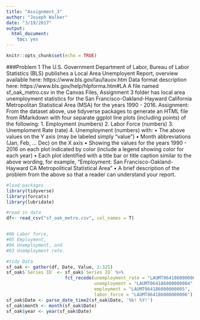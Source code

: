 ```yaml
---
title: "Assignment_3"
author: "Joseph Walker"
date: "3/19/2017"
output: 
  html_document: 
    toc: yes
---
```


```r
knitr::opts_chunk$set(echo = TRUE)
```

###Problem 1
The U.S. Government Department of Labor, Bureau of Labor Statistics (BLS) publishes a Local Area
Unemployent Report, overview available here:
https://www.bls.gov/lau/lauov.htm
Data format description here:
https://www.bls.gov/help/hlpforma.htm#LA
A file named sf_oak_metro.csv in the Canvas Files, Assignment 3 folder has local area unemployment
statistics for the San Francisco-Oakland-Hayward California Metropolitan Statistical Area (MSA) for
the years 1990 - 2016.
Assignment:
From the dataset above, use tidyverse packages to generate an HTML file from RMarkdown with four
separate ggplot line plots (including points) of the following:
1. Employment (numbers)
2. Labor Force (numbers)
3. Unemploment Rate (rate)
4. Unemployment (numbers)
with:
• The above values on the Y axis (may be labeled simply "value")
• Month abbreviations (Jan, Feb, ... Dec) on the X axis
• Showing the values for the years 1990 - 2016 on each plot indicated by color (include a legend
showing color for each year)
• Each plot identified with a title bar or title caption similar to the above wording, for example,
"Employment: San Francisco-Oakland-Hayward CA Metropolitical Statistical Area"
• A brief description of the problem from the above so that a reader can understand your report.


```r
#load packages
library(tidyverse)
library(forcats)
library(lubridate)

#read in data
df<- read_csv("sf_oak_metro.csv", col_names = T)


#06 Labor force,
#05 Employment,
#04 Unemployment, and
#03 Unemployment rate.

#tidy Data
sf_oak <- gather(df, Date, Value, 2:325)
sf_oak$`Series ID` <- sf_oak$`Series ID` %>% 
                      fct_recode(unemployment_rate = "LAUMT064186000000003",
                                 unemployment = "LAUMT064186000000004",
                                 employment = "LAUMT064186000000005",
                                 labor_force = "LAUMT064186000000006")
sf_oak$Date <- parse_date_time2(sf_oak$Date, '%b! %Y!')
sf_oak$month <- month(sf_oak$Date)
sf_oak$year <- year(sf_oak$Date)

```


